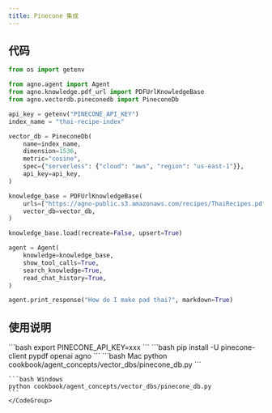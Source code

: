 ```yaml
---
title: Pinecone 集成
---
```

## 代码

```python cookbook/agent_concepts/vector_dbs/pinecone_db.py
from os import getenv

from agno.agent import Agent
from agno.knowledge.pdf_url import PDFUrlKnowledgeBase
from agno.vectordb.pineconedb import PineconeDb

api_key = getenv("PINECONE_API_KEY")
index_name = "thai-recipe-index"

vector_db = PineconeDb(
    name=index_name,
    dimension=1536,
    metric="cosine",
    spec={"serverless": {"cloud": "aws", "region": "us-east-1"}},
    api_key=api_key,
)

knowledge_base = PDFUrlKnowledgeBase(
    urls=["https://agno-public.s3.amazonaws.com/recipes/ThaiRecipes.pdf"],
    vector_db=vector_db,
)

knowledge_base.load(recreate=False, upsert=True)

agent = Agent(
    knowledge=knowledge_base,
    show_tool_calls=True,
    search_knowledge=True,
    read_chat_history=True,
)

agent.print_response("How do I make pad thai?", markdown=True)
```

## 使用说明

<Steps>
  <Snippet file="create-venv-step.mdx" />

  <Step title="设置您的API密钥">
    ```bash
    export PINECONE_API_KEY=xxx
    ```
  </Step>

  <Step title="安装库">
    ```bash
    pip install -U pinecone-client pypdf openai agno
    ```
  </Step>

  <Step title="运行智能体">
    <CodeGroup>
    ```bash Mac
    python cookbook/agent_concepts/vector_dbs/pinecone_db.py
    ```

    ```bash Windows
    python cookbook/agent_concepts/vector_dbs/pinecone_db.py
    ```
    </CodeGroup>
  </Step>
</Steps>
